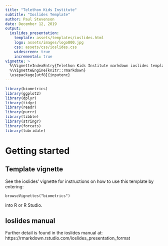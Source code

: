 ```yaml
---
title: "Telethon Kids Institute"
subtitle: "Ioslides Template"
author: Paul Stevenson
date: December 12, 2019
output:
  ioslides_presentation:
    template: assets/templates/ioslides.html
    logo: assets/images/logo800.jpg
    css: assets/css/ioslides.css
    widescreen: true
    incremental: true
vignette: >
  %\VignetteIndexEntry{Telethon Kids Institute markdown ioslides template}
  %\VignetteEngine{knitr::rmarkdown}
  \usepackage[utf8]{inputenc}
---
```


```r
library(biometrics)
library(ggplot2)
library(dplyr)
library(tidyr)
library(readr)
library(purrr)
library(tibble)
library(stringr)
library(forcats)
library(lubridate)

```

# Getting started

## Template vignette

See the ioslides' vignette for instructions on how to use this template by
entering:

    browseVignettes("biometrics")
    
into R or R Studio.

## Ioslides manual

Further detail is found in the ioslides manual at:
https://rmarkdown.rstudio.com/ioslides_presentation_format
